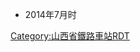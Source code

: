 {{BS-map|title=柳林河站路轨及月台配置示意图（2014年7月）|navbar=Rdt_demo|style={{{style|}}}|map=
CONTg~~[[太岚铁路]][[镇城底站]]方向
STRc2\ABZg3\
STR+1\STRc4!~eABZg2\exSTRc3
STR\STR!~exSTRc1\exSTR+4
STR\STR\exSTR
STR\STR\exSTR
STR\STR\exSTR
\STR\STR\exENDEe!~exSTRc2\exLSTR3+1
\STR\STR\exSTR+1\exSTRc4
STR\STR\exSTR
STR\STR\exSTR
STR+BSr\STR\exSTR
STR+BSr\STR\exSTR
STR+BSr\STR\exSTR
STR+BSr\STR\exSTR
STR+BSr\STR\exSTR
STR+BSr\STR\exSTR
STR\STR\exSTR
STR\STR\exSTR
STR\STR\exSTR
tSTRa\tSTRa\extSTRa
tSTR\tSTR!~extSTRc2\extSTR3
tSTR2\tSTRc3!~etABZg+1\extSTRc4
tSTRc1\tABZg+4\
htSTRe
hCONTf~~[[太岚铁路]][[太原站]]方向
}}<noinclude>
{{rdt intro|[[柳林河站]]}}
*2014年7月时
[[Category:山西省鐵路車站RDT]]
</noinclude>
